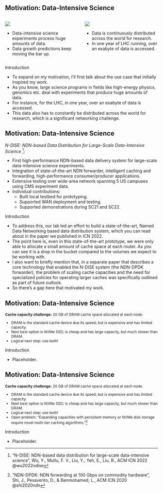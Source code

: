 ## Motivation: Data-Intensive Science {.smaller}

::: columns
::: {.column width="50%"}
![](images/data_plot.svg)

-  Data-intensive science experiments process huge amounts of data.
-  Data growth predictions keep moving the bar up.

:::
::: {.column width="50%"}
![](images/lhcopen_data.svg)

-  Data is continuously distributed across the world for research.
-  In one year of LHC running, over an exabyte of data is accessed.

:::
:::

::: {.footer}
Introduction
:::

::: {.notes}
- To expand on my motivation, I'll first talk about the use case that initially inspired my work.
- As you know, large science programs in fields like high-energy physics, genomics etc. deal with experiments that produce huge amounts of data.
- For instance, for the LHC, in one year, over an exabyte of data is accessed.
- This data also has to constantly be distributed across the world for research, which is a significant networking challenge.
:::

## Motivation: Data-Intensive Science {.smaller}

*N-DISE: NDN-based Data Distribution for Large-Scale Data-Intensive Science* [^ndise]:

::: {.incremental}
-   First high-performance NDN-based data delivery system for large-scale data-intensive science experiments.
-   Integration of state-of-the-art NDN forwarder, intelligent caching and forwarding, high-performance consumer/producer applications.
-   Extensive testing over wide-area network spanning 5 US campuses using CMS experiment data.
-   Individual contributions:
    - Built local testbed for prototyping.
    - Supported WAN deployment and testing.
    - Supported demonstrations during SC21 and SC22.
:::

[^ndise]: "N-DISE: NDN-based data distribution for large-scale data-intensive science", Wu, Y., Mutlu, F. V., Liu, Y., Yeh, E., Liu, R., ACM ICN 2022 @wu2022ndise

::: {.footer}
Introduction
:::

::: {.notes}
- To address this, our lab led an effort to build a state-of-the-art, Named Data Networking based data distribution system, which you can read about in the paper we published in ICN 2022.
- The point here is, even in this state-of-the-art prototype, we were only able to allocate a small amount of cache space at each router. As you can see it is a drop in the bucket compared to the volumes we expect to be working with.
- I also want to briefly mention that, in a separate paper that describes a core technology that enabled the N-DISE system (the NDN-DPDK forwarder), the problem of scaling cache capacities and the need for specialized policies for operating larger caches was specifically outlined as part of future outlook.
- So there's a gap here that motivated my work.
:::

## Motivation: Data-Intensive Science

::: {style="font-size: 85%;"}
**Cache capacity challenge:** 20 GB of DRAM cache space allocated at each node.

::: {.incremental}
-   DRAM is the standard cache device due its speed; but is expensive and has limited capacity.
-   Next best option is NVMe SSD; is cheap and has large capacity, but much slower than DRAM.
-   Logical next step: use both! 
:::
:::

::: {.footer}
Introduction
:::

::: {.notes}
- Placeholder.
:::

## Motivation: Data-Intensive Science

::: {style="font-size: 85%;"}
**Cache capacity challenge:** 20 GB of DRAM cache space allocated at each node.

-   DRAM is the standard cache device due its speed; but is expensive and has limited capacity.
-   Next best option is NVMe SSD; is cheap and has large capacity, but much slower than DRAM.
-   Logical next step: use both! 
-   Open problem: "Expanding capacities with persistent memory or NVMe disk storage require novel multi-tier caching algorithms."[^ndndpdk]
:::

[^ndndpdk]: "NDN-DPDK: NDN forwarding at 100 Gbps on commodity hardware", Shi, J., Pesavento, D., & Benmohamed, L., ACM ICN 2020 @shi2020ndn

::: {.footer}
Introduction
:::

::: {.notes}
- Placeholder.
:::